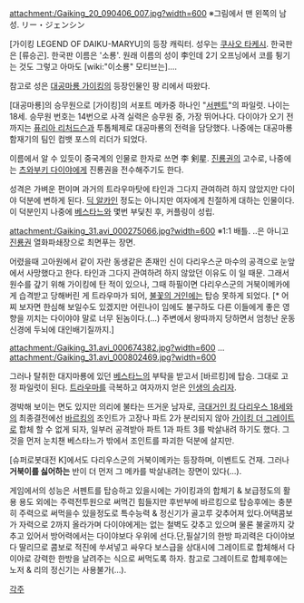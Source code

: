 attachment:/Gaiking_20_090406_007.jpg?width=600
※그림에서 맨 왼쪽의 남성.
リー・ジェンシン

[가이킹 LEGEND OF DAIKU-MARYU]의 등장 캐릭터. 성우는 [[쿠사오 타케시]]. 한국판은 [류승곤]. 한국판 이름은 '소룡'. 원래 이름의 성이 李인데 2기 오프닝에서 코를 튕기는 것도 그렇고 아마도 [wiki:"이소룡" 모티브는]....

참고로 성은 [[대공마룡 가이킹]]의 등장인물인 팡 리에서 따왔다.

[대공마룡]의 승무원으로 [가이킹]의 서포트 메카중 하나인 "[[서펜트]]"의 파일럿. 나이는 18세. 승무원 번호는 14번으로 사격 실력은 승무원 중, 가장 뛰어나다. 다이야가 오기 전까지는 [[퓨리아 리처드슨]]과 투톱체제로 대공마룡의 전력을 담당했다. 나중에는 대공마룡 함재기의 팀인 컴뱃 포스의 리더가 되었다.

이름에서 알 수 있듯이 중국계의 인물로 한자로 쓰면 李 剣星. [[진룡권]]의 고수로, 나중에는 [[츠와부키 다이야]]에게 진룡권을 전수해주기도 한다. 

성격은 가벼운 편이며 과거의 트라우마탓에 타인과 그다지 관여하려 하지 않았지만 다이야 덕분에 변하게 된다. [[딕 알카인]] 정도는 아니지만 여자에게 친절하게 대하는 인물이다. 이 덕분인지 나중에 [[베스타느]]와 몇번 부딫친 후, 커플링이 성립.

attachment:/Gaiking_31.avi_000275066.jpg?width=600 
※1:1 배틀. ..은 아니고 [[진룡권]] 열화파쇄장으로 최면푸는 장면.

어렸을때 고아원에서 같이 자란 동생같은 존재인 신이 다리우스군 마수의 공격으로 눈앞에서 사망했다고 한다. 타인과 그다지 관여하려 하지 않았던 이유도 이 일 때문. 그래서 원수를 갚기 위해 가이킹에 탄 적이 있으나, 그때 하필이면 다리우스군의 거북이메카에게 습격받고 당해버린 게 트라우마가 되어, [[불꽃의 거인]]에는 탑승 못하게 되었다. [* 어찌 보자면 한심해 보일수도 있겠지만 어린나이 임에도 불구하도 다른 이들에게 좋은 영향을 끼치는 다이야야 말로 너무 된놈이다.(...) 주변에서 왕따까지 당하면서 엄청난 운동신경에 두뇌에 대인배기질까지.]

attachment:/Gaiking_31.avi_000674382.jpg?width=600 
...
attachment:/Gaiking_31.avi_000802469.jpg?width=600 

그러나 탈취한 대지마룡에 있던 [[베스타느]]의 부탁을 받고서 [바르킹]에 탑승. 그대로 고정 파일럿이 된다. [[트라우마]]를 극복하고 여자까지 얻은 [[인생의 승리자]].

경박해 보이는 면도 있지만 의리에 불타는 뜨거운 남자로, [[극대거인 킹 다리우스 18세]]와의 최종결전에선 [[바르킹]]의 조인트가 고장나 파트 2가 분리되지 않아 [[가이킹 더 그레이트]]로 합체 할 수 없게 되자, 일부러 공격받아 파트 1과 파트 3를 박살내려 하기도 했다. 그것을 먼저 눈치챈 베스타느가 밖에서 조인트를 파괴한 덕분에 살지만.

[슈퍼로봇대전 K]에서도 다리우스군의 거북이메카는 등장하며, 이벤트도 건재. 그러나 '''거북이를 싫어하는''' 반이 더 먼저 그 메카를 박살내려는 장면이 있다(...).

게임에서의 성능은 서펜트를 탑승하고 있을시에는 가이킹과의 합체기 & 보급정도의 활용 용도 외에는 주력전투원으로 써먹긴 힘들지만 후반부에 바르킹으로 탑승후에는 충분히 주력으로 써먹을수 있을정도로 특수능력 & 정신기가 골고루 갖추어져 있다.어택콤보가 자력으로 2까지 올라가며 다이야에게는 없는 철벽도 갖추고 있으며 물론 불굴까지 갖추고 있어서 방어력에서는 다이야보다 우위에 선다.단,필살기의 한방 파괴력은 다이야보다 딸리므로 콤보로 적진에 쑤셔넣고 싸우다 보스급을 상대시에 그레이트로 합체해서 다이야로 강력한 한방을 날려주는 식으로 써먹도록 하자. 참고로 그레이트로 합체후에는 노저 & 리의 정신기는 사용불가(...).

[[각주]]
